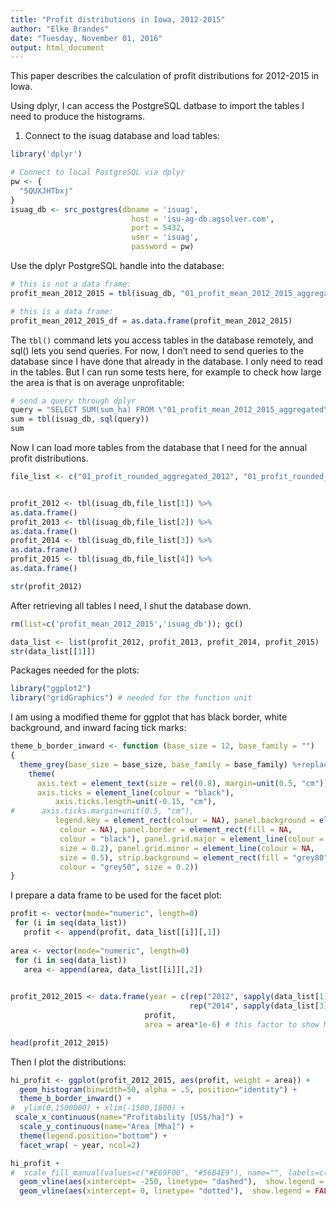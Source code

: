 ```yaml
---
title: "Profit distributions in Iowa, 2012-2015"
author: "Elke Brandes"
date: "Tuesday, November 01, 2016"
output: html_document
---
```

This paper describes the calculation of profit distributions for 2012-2015 in Iowa.

Using dplyr, I can access the PostgreSQL datbase to import the tables I need to produce the histograms. 

1. Connect to the isuag database and load tables:
```r
library('dplyr')

# Connect to local PostgreSQL via dplyr
pw <- {
  "5QUXJHTbxj"
}
isuag_db <- src_postgres(dbname = 'isuag',
                           host = 'isu-ag-db.agsolver.com',
                           port = 5432,
                           user = 'isuag',
                           password = pw)

```
Use the dplyr PostgreSQL handle into the database:
```r

# this is not a data frame:
profit_mean_2012_2015 = tbl(isuag_db, "01_profit_mean_2012_2015_aggregated") 

# this is a data frame:
profit_mean_2012_2015_df = as.data.frame(profit_mean_2012_2015)
```
The `tbl()` command lets you access tables in the database remotely, and sql() lets you send queries. For now, I don't need to send queries to the database since I have done that already in the database. I only need to read in the tables. But I can run some tests here, for example to check how large the area is that is on average unprofitable:

```r
# send a query through dplyr
query = "SELECT SUM(sum_ha) FROM \"01_profit_mean_2012_2015_aggregated\" WHERE profit_mean_ha_rounded < 0"
sum = tbl(isuag_db, sql(query))
sum
```
Now I can load more tables from the database that I need for the annual profit distributions.
```r
file_list <- c("01_profit_rounded_aggregated_2012", "01_profit_rounded_aggregated_2013", "01_profit_rounded_aggregated_2014", "01_profit_rounded_aggregated_2015")


profit_2012 <- tbl(isuag_db,file_list[1]) %>%
as.data.frame()
profit_2013 <- tbl(isuag_db,file_list[2]) %>%
as.data.frame()
profit_2014 <- tbl(isuag_db,file_list[3]) %>%
as.data.frame()
profit_2015 <- tbl(isuag_db,file_list[4]) %>%
as.data.frame()

str(profit_2012)

```

After retrieving all tables I need, I shut the database down.
```r
rm(list=c('profit_mean_2012_2015','isuag_db')); gc() 
```

```r

data_list <- list(profit_2012, profit_2013, profit_2014, profit_2015)
str(data_list[[1]])
```
Packages needed for the plots:
```r
library("ggplot2")
library("gridGraphics") # needed for the function unit
```

I am using a modified theme for ggplot that has black border, white background, and inward facing tick marks:
```r
theme_b_border_inward <- function (base_size = 12, base_family = "") 
{
  theme_grey(base_size = base_size, base_family = base_family) %+replace% 
    theme(
      axis.text = element_text(size = rel(0.8), margin=unit(0.5, "cm")), 
      axis.ticks = element_line(colour = "black"),
          axis.ticks.length=unit(-0.15, "cm"),
#      axis.ticks.margin=unit(0.5, "cm"),
          legend.key = element_rect(colour = NA), panel.background = element_rect(fill = "white", 
           colour = NA), panel.border = element_rect(fill = NA, 
           colour = "black"), panel.grid.major = element_line(colour = NA, 
           size = 0.2), panel.grid.minor = element_line(colour = NA, 
           size = 0.5), strip.background = element_rect(fill = "grey80", 
           colour = "grey50", size = 0.2))
}
```

I prepare a data frame to be used for the facet plot:
```r
profit <- vector(mode="numeric", length=0)
 for (i in seq(data_list))
   profit <- append(profit, data_list[[i]][,1])
  
area <- vector(mode="numeric", length=0)
 for (i in seq(data_list))
   area <- append(area, data_list[[i]][,2])

   
profit_2012_2015 <- data.frame(year = c(rep("2012", sapply(data_list[1],nrow)), rep("2013", sapply(data_list[2],nrow)), 
                                        rep("2014", sapply(data_list[3],nrow)), rep("2015", sapply(data_list[4],nrow))),
                              profit,                             
                              area = area*1e-6) # this factor to show Mha

head(profit_2012_2015)
```

Then I plot the distributions:
```r
hi_profit <- ggplot(profit_2012_2015, aes(profit, weight = area)) + 
  geom_histogram(binwidth=50, alpha = .5, position="identity") +
  theme_b_border_inward() +
#  ylim(0,1500000) + xlim(-1500,1800) +
 scale_x_continuous(name="Profitability [US$/ha]") +
  scale_y_continuous(name="Area [Mha]") +
  theme(legend.position="bottom") +
  facet_wrap( ~ year, ncol=2) 

hi_profit +
#  scale_fill_manual(values=c("#E69F00", "#56B4E9"), name="", labels=c("Maize","Soybean")) +
  geom_vline(aes(xintercept= -250, linetype= "dashed"),  show.legend = FALSE) +
  geom_vline(aes(xintercept= 0, linetype= "dotted"),  show.legend = FALSE) 

```

